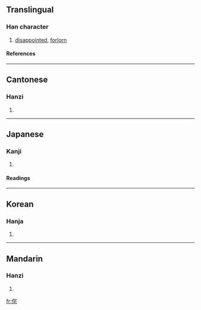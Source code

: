 ==Translingual==
===Han character===
{{Han char|rad=人|as=06|sn=8|four=2321<sub>4</sub>|canj=人十竹心 (OJHP)}}
# [[disappointed]], [[forlorn]]
====References====
{{Han ref|kx=0102.130|dkj=00602|dj=0216.110|hdz=10154.030|uh=4F98|ud=20376|bh=CBB2|bd=52146}}
----
==Cantonese==
===Hanzi===
{{yue-hanzi|jyut=|y=cha3}}
# {{defn|Cantonese}}
----
==Japanese==
===Kanji===
{{ja-kanji|grade=|rs=人06}}
# {{defn|Japanese}} 
====Readings====
{{ja-readings|on=[[た]] (ta)|kun=[[ほこる]] (hokoru), [[わびる]] (wabiru), [[わびしい]] (wabishii)}}
----
==Korean==
===Hanja===
{{ko-hanja|hangeul=차|rv=cha|mr=ch'a}}
# {{defn|Korean}}
----
==Mandarin==
===Hanzi===
{{cmn-hanzi|pin=[[chà]] (cha4), [[gòng]] (gong4)|wg=ch'a<sup>4</sup>, kung<sup>4</sup>}}
# {{defn|Mandarin}}

[[fr:侘]]
